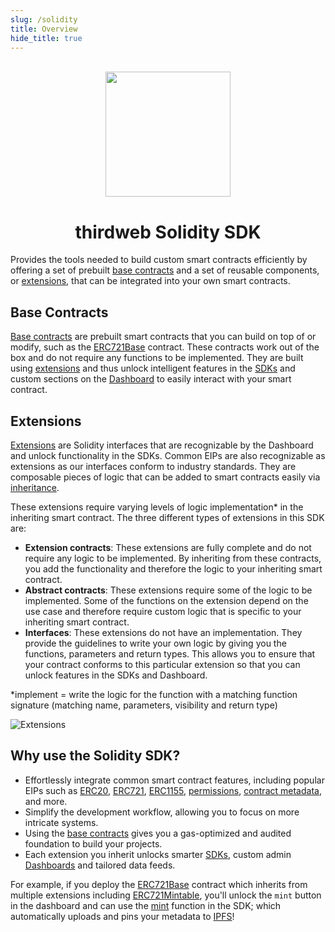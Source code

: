 ```yaml
---
slug: /solidity
title: Overview
hide_title: true
---
```



<p align="center">
  <br />
  <a href="https://thirdweb.com">
    <img
      src="https://github.com/thirdweb-dev/js/blob/main/packages/sdk/logo.svg?raw=true"
      width="200"
      alt=""
    />
  </a>
  <br />
</p>
<h1 align="center">thirdweb Solidity SDK</h1>

Provides the tools needed to build custom smart contracts efficiently by offering a set of prebuilt [base contracts](/solidity/base-contracts)
and a set of reusable components, or [extensions](/solidity/extensions), that can be integrated into your own smart contracts.

<OpenSourceInfo
  repoName="contracts"
  repoUrl="https://github.com/thirdweb-dev/contracts"
/>

## Base Contracts

[Base contracts](/solidity/base-contracts) are prebuilt smart contracts that you can build on top of or modify, such as the [ERC721Base](/solidity/base-contracts/erc721base) contract. These contracts work out of the box and do not require any functions to be implemented.
They are built using [extensions](/solidity/extensions) and thus unlock intelligent features in the [SDKs](/sdk) and custom sections on the [Dashboard](/dashboard) to easily interact with your smart contract.

## Extensions

[Extensions](/solidity/extensions) are Solidity interfaces that are recognizable by the Dashboard and unlock functionality in the SDKs. Common EIPs are also recognizable as extensions as our interfaces conform to industry standards.
They are composable pieces of logic that can be added to smart contracts easily via [inheritance](/solidity/getting-started#inheritance-and-overriding-functions).

These extensions require varying levels of logic implementation\* in the inheriting smart contract. The three different types of extensions in this SDK are:

- **Extension contracts**: These extensions are fully complete and do not require any logic to be implemented. By inheriting from these contracts, you add the functionality and therefore the logic to your inheriting smart contract.
- **Abstract contracts**: These extensions require some of the logic to be implemented. Some of the functions on the extension depend on the use case and therefore require custom logic that is specific to your inheriting smart contract.
- **Interfaces**: These extensions do not have an implementation. They provide the guidelines to write your own logic by giving you the functions, parameters and return types. This allows you to ensure that your contract conforms to this particular extension so that you can unlock features in the SDKs and Dashboard.

\*implement = write the logic for the function with a matching function signature (matching name, parameters, visibility and return type)

![Extensions](/assets/extensions-graphic.png)

## Why use the Solidity SDK?

- Effortlessly integrate common smart contract features, including popular EIPs such as [ERC20](/solidity/extensions/erc20), [ERC721](/solidity/extensions/erc721), [ERC1155](/solidity/extensions/erc1155), [permissions](/solidity/extensions/permissions), [contract metadata](/solidity/extensions/contractmetadata), and more.
- Simplify the development workflow, allowing you to focus on more intricate systems.
- Using the [base contracts](/solidity/base-contracts) gives you a gas-optimized and audited foundation to build your projects.
- Each extension you inherit unlocks smarter [SDKs](/sdk), custom admin [Dashboards](/dashboard) and tailored data feeds.

For example, if you deploy the [ERC721Base](/solidity/base-contracts/erc721base) contract which inherits from multiple extensions including [ERC721Mintable](/solidity/extensions/erc721mintable), you'll unlock the `mint` button in the dashboard and
can use the [mint](/typescript/sdk.erc721mintable) function in the SDK; which automatically uploads and pins your metadata to [IPFS](/glossary/ipfs)!
